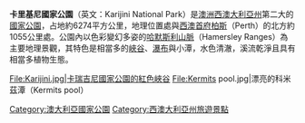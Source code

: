 {{noteTA
|T=zh:卡瑞吉尼國家公園;zh-cn:卡里基尼国家公园;
|1=zh:卡瑞吉尼國家公園;zh-cn:卡里基尼国家公园;
|2=zh:柏斯;zh-cn:珀斯;zh-tw:伯斯;zh-hk:珀斯;
|3=;zh-cn:西澳大利亚州;zh-tw:西澳大利亞州;zh-hk:西澳洲;zh-sg:西澳大利亚州
}}
{{Infobox_protected_area_of_Australia | name = 卡瑞吉尼國家公園
  | iucn_category = II
  | image = Australia_Locator_Map.svg
  | caption = 澳洲地圖
  | locator_x = 35
  | locator_y = 80
  | nearest_town_or_city  = [[湯普賴斯|湯普賴斯]]
  | coordinates = {{coord|22|40|22|S|118|12|53|E}}
  | area = 6274 km²
  | established = 1969年
  | visitation_num = ?
  | visitation_year = ?
  | managing_authorities = [[西澳環境保護處|西澳環境保護處]]（{{tsl|en|Department of Environment and Conservation|Dep, of Environment and Conservation}}）
  | official_site = -
}}

'''卡里基尼國家公園'''（英文：Karijini National Park）是[[澳洲|澳洲]][[西澳大利亞州|西澳大利亞州]]第二大的[[國家公園|國家公園]]，占地約6274平方公里，地理位置處與[[西澳|西澳]][[首府|首府]][[柏斯|柏斯]]（Perth）的北方約1055公里處。公園內以色彩變幻多姿的[[哈默斯利山脈|哈默斯利山脈]]（Hamersley Ranges）為主要地理景觀，其特色是相當多的[[峽谷|峽谷]]、[[瀑布|瀑布]]與小潭，水色清澈，溪流乾淨且具有相當多植物生態。

<gallery>
File:Karijini.jpg|卡瑞吉尼國家公園的紅色峽谷
File:Kermits pool.jpg|漂亮的科米茲潭（Kermits pool）
</gallery>

{{Authority control}}
[[Category:澳大利亞國家公園|Category:澳大利亞國家公園]]
[[Category:西澳大利亞州旅遊景點|Category:西澳大利亞州旅遊景點]]